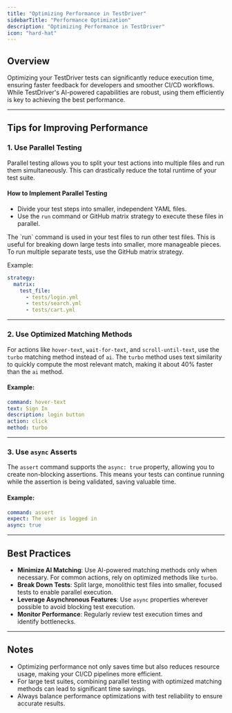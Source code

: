 ```yaml
---
title: "Optimizing Performance in TestDriver"
sidebarTitle: "Performance Optimization"
description: "Optimizing Performance in TestDriver"
icon: "hard-hat"
---
```


## Overview
Optimizing your TestDriver tests can significantly reduce execution time, ensuring faster feedback for developers and smoother CI/CD workflows. While TestDriver's AI-powered capabilities are robust, using them efficiently is key to achieving the best performance.

---

## Tips for Improving Performance

### 1. Use Parallel Testing
Parallel testing allows you to split your test actions into multiple files and run them simultaneously. This can drastically reduce the total runtime of your test suite.

#### How to Implement Parallel Testing
- Divide your test steps into smaller, independent YAML files.
- Use the `run` command or GitHub matrix strategy to execute these files in parallel.

<Warning>
  The `run` command is used in your test files to run other test files. This is useful for breaking down large tests into smaller, more manageable pieces. To run multiple separate tests, use the GitHub matrix strategy.
</Warning>

Example:
```yaml
strategy:
  matrix:
    test_file: 
      - tests/login.yml
      - tests/search.yml
      - tests/cart.yml
```

---

### 2. Use Optimized Matching Methods
For actions like `hover-text`, `wait-for-text`, and `scroll-until-text`, use the `turbo` matching method instead of `ai`. The `turbo` method uses text similarity to quickly compute the most relevant match, making it about 40% faster than the `ai` method.

#### Example:
```yaml
command: hover-text
text: Sign In
description: login button
action: click
method: turbo
```

---

### 3. Use `async` Asserts
The `assert` command supports the `async: true` property, allowing you to create non-blocking assertions. This means your tests can continue running while the assertion is being validated, saving valuable time.

#### Example:
```yaml
command: assert
expect: The user is logged in
async: true
```

---

## Best Practices
- **Minimize AI Matching**: Use AI-powered matching methods only when necessary. For common actions, rely on optimized methods like `turbo`.
- **Break Down Tests**: Split large, monolithic test files into smaller, focused tests to enable parallel execution.
- **Leverage Asynchronous Features**: Use `async` properties wherever possible to avoid blocking test execution.
- **Monitor Performance**: Regularly review test execution times and identify bottlenecks.

---

## Notes
- Optimizing performance not only saves time but also reduces resource usage, making your CI/CD pipelines more efficient.
- For large test suites, combining parallel testing with optimized matching methods can lead to significant time savings.
- Always balance performance optimizations with test reliability to ensure accurate results.

